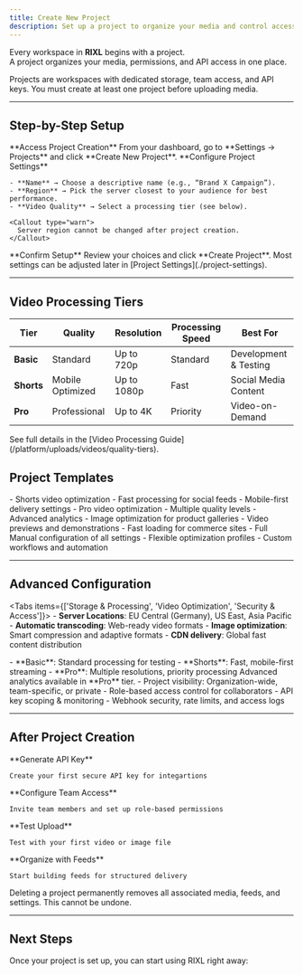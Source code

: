 ```yaml
---
title: Create New Project
description: Set up a project to organize your media and control access
---
```




Every workspace in **RIXL** begins with a project.  
A project organizes your media, permissions, and API access in one place.

<Callout type="info">
  Projects are workspaces with dedicated storage, team access, and API keys.
  You must create at least one project before uploading media.
</Callout>

---

## Step-by-Step Setup

<Steps>
  <Step>
    **Access Project Creation**
    From your dashboard, go to **Settings → Projects** and click **Create New Project**.
  </Step>

  <Step>
    **Configure Project Settings**

    - **Name** → Choose a descriptive name (e.g., “Brand X Campaign”).
    - **Region** → Pick the server closest to your audience for best performance.
    - **Video Quality** → Select a processing tier (see below).

    <Callout type="warn">
      Server region cannot be changed after project creation.
    </Callout>
  </Step>

  <Step>
    **Confirm Setup**
    Review your choices and click **Create Project**. Most settings can be adjusted later in [Project
    Settings](./project-settings).
  </Step>
</Steps>

---

## Video Processing Tiers

| Tier       | Quality          | Resolution  | Processing Speed | Best For              |
|------------|------------------|-------------|------------------|-----------------------|
| **Basic**  | Standard         | Up to 720p  | Standard         | Development & Testing |
| **Shorts** | Mobile Optimized | Up to 1080p | Fast             | Social Media Content  |
| **Pro**    | Professional     | Up to 4K    | Priority         | Video-on-Demand       |

<Callout type="info">
  See full details in the [Video Processing Guide](/platform/uploads/videos/quality-tiers).
</Callout>



## Project Templates


<Columns cols={2}>
  <Card title="Social Media">
    - Shorts video optimization
    - Fast processing for social feeds
    - Mobile-first delivery settings
  </Card>
  <Card title="Professional VOD">
    - Pro video optimization
    - Multiple quality levels
    - Advanced analytics
  </Card>
  <Card title="E-commerce">
    - Image optimization for product galleries
    - Video previews and demonstrations
    - Fast loading for commerce sites
  </Card>
  <Card title="Custom Setup">
    - Full Manual configuration of all settings
    - Flexible optimization profiles
    - Custom workflows and automation
  </Card>
</Columns>

---

## Advanced Configuration

<Tabs items={['Storage & Processing', 'Video Optimization', 'Security & Access']}>
  <Tab value="Storage & Processing">
    - **Server Locations**: EU Central (Germany), US East, Asia Pacific
    - **Automatic transcoding**: Web-ready video formats
    - **Image optimization**: Smart compression and adaptive formats
    - **CDN delivery**: Global fast content distribution
  </Tab>

  <Tab value="Video Optimization">
    - **Basic**: Standard processing for testing
    - **Shorts**: Fast, mobile-first streaming
    - **Pro**: Multiple resolutions, priority processing
    <Callout type="info">
      Advanced analytics available in **Pro** tier.
    </Callout>
  </Tab>

  <Tab value="Security & Access">
    - Project visibility: Organization-wide, team-specific, or private
    - Role-based access control for collaborators
    - API key scoping & monitoring
    - Webhook security, rate limits, and access logs
  </Tab>
</Tabs>

---

## After Project Creation


<Steps>
  <Step>
    **Generate API Key**

    Create your first secure API key for integartions
  </Step>
  <Step>
    **Configure Team Access**

    Invite team members and set up role-based permissions
  </Step>
  <Step>
    **Test Upload**

    Test with your first video or image file
  </Step>
  <Step>
    **Organize with Feeds**

    Start building feeds for structured delivery
  </Step>
</Steps>

<Callout type="error" title="Project Deletion">
  Deleting a project permanently removes all associated media, feeds, and settings. This cannot be undone.
</Callout>

---

## Next Steps

Once your project is set up, you can start using RIXL right away: